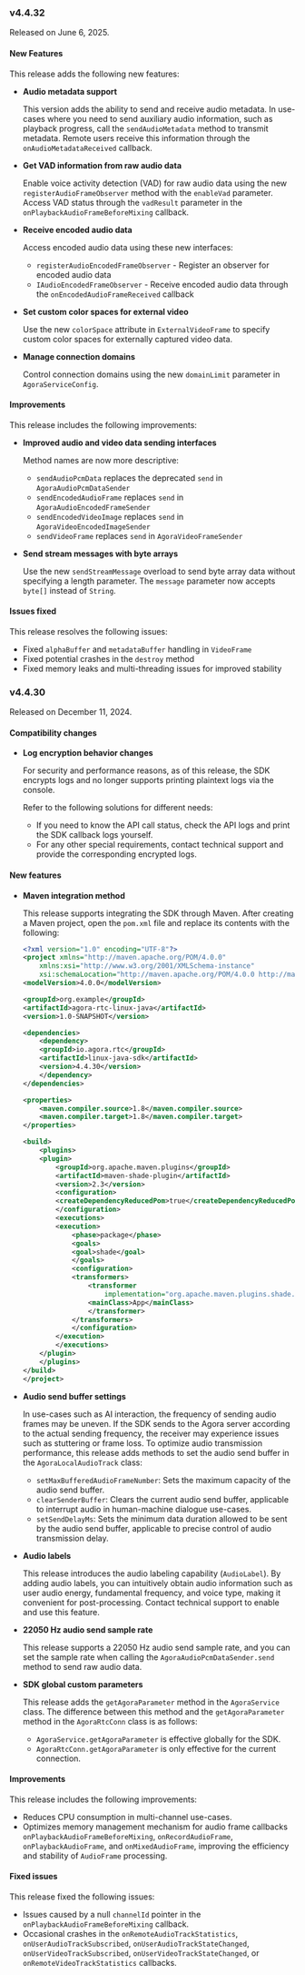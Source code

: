 <PlatformWrapper platform="linux-java">

### v4.4.32

Released on June 6, 2025.

#### New Features

This release adds the following new features:

- **Audio metadata support**

   This version adds the ability to send and receive audio metadata. In use-cases where you need to send auxiliary audio information, such as playback progress, call the `sendAudioMetadata` method to transmit metadata. Remote users receive this information through the `onAudioMetadataReceived` callback.

- **Get VAD information from raw audio data**

   Enable voice activity detection (VAD) for raw audio data using the new `registerAudioFrameObserver` method with the `enableVad` parameter. Access VAD status through the `vadResult` parameter in the `onPlaybackAudioFrameBeforeMixing` callback.

- **Receive encoded audio data**

   Access encoded audio data using these new interfaces:
   - `registerAudioEncodedFrameObserver` - Register an observer for encoded audio data
   - `IAudioEncodedFrameObserver` - Receive encoded audio data through the `onEncodedAudioFrameReceived` callback

- **Set custom color spaces for external video**

   Use the new `colorSpace` attribute in `ExternalVideoFrame` to specify custom color spaces for externally captured video data.

- **Manage connection domains**

   Control connection domains using the new `domainLimit` parameter in `AgoraServiceConfig`.

#### Improvements

This release includes the following improvements:

- **Improved audio and video data sending interfaces**

    Method names are now more descriptive:

    - `sendAudioPcmData` replaces the deprecated `send` in `AgoraAudioPcmDataSender`
    - `sendEncodedAudioFrame` replaces `send` in `AgoraAudioEncodedFrameSender`
    - `sendEncodedVideoImage` replaces `send` in `AgoraVideoEncodedImageSender`
    - `sendVideoFrame` replaces `send` in `AgoraVideoFrameSender`

- **Send stream messages with byte arrays**

    Use the new `sendStreamMessage` overload to send byte array data without specifying a length parameter. The `message` parameter now accepts `byte[]` instead of `String`.

#### Issues fixed 

This release resolves the following issues:

- Fixed `alphaBuffer` and `metadataBuffer` handling in `VideoFrame`
- Fixed potential crashes in the `destroy` method
- Fixed memory leaks and multi-threading issues for improved stability

### v4.4.30

Released on December 11, 2024.

#### Compatibility changes

- **Log encryption behavior changes**

    For security and performance reasons, as of this release, the SDK encrypts logs and no longer supports printing plaintext logs via the console.

    Refer to the following solutions for different needs:

    - If you need to know the API call status, check the API logs and print the SDK callback logs yourself.
    - For any other special requirements, contact technical support and provide the corresponding encrypted logs.

#### New features

- **Maven integration method**

    This release supports integrating the SDK through Maven. After creating a Maven project, open the `pom.xml` file and replace its contents with the following:

    ```xml
    <?xml version="1.0" encoding="UTF-8"?>
    <project xmlns="http://maven.apache.org/POM/4.0.0"
        xmlns:xsi="http://www.w3.org/2001/XMLSchema-instance"
        xsi:schemaLocation="http://maven.apache.org/POM/4.0.0 http://maven.apache.org/xsd/maven-4.0.0.xsd">
    <modelVersion>4.0.0</modelVersion>

    <groupId>org.example</groupId>
    <artifactId>agora-rtc-linux-java</artifactId>
    <version>1.0-SNAPSHOT</version>

    <dependencies>
        <dependency>
        <groupId>io.agora.rtc</groupId>
        <artifactId>linux-java-sdk</artifactId>
        <version>4.4.30</version>
        </dependency>
    </dependencies>

    <properties>
        <maven.compiler.source>1.8</maven.compiler.source>
        <maven.compiler.target>1.8</maven.compiler.target>
    </properties>

    <build>
        <plugins>
        <plugin>
            <groupId>org.apache.maven.plugins</groupId>
            <artifactId>maven-shade-plugin</artifactId>
            <version>2.3</version>
            <configuration>
            <createDependencyReducedPom>true</createDependencyReducedPom>
            </configuration>
            <executions>
            <execution>
                <phase>package</phase>
                <goals>
                <goal>shade</goal>
                </goals>
                <configuration>
                <transformers>
                    <transformer
                        implementation="org.apache.maven.plugins.shade.resource.ManifestResourceTransformer">
                    <mainClass>App</mainClass>
                    </transformer>
                </transformers>
                </configuration>
            </execution>
            </executions>
        </plugin>
        </plugins>
    </build>
    </project>
    ```

- **Audio send buffer settings**

    In use-cases such as AI interaction, the frequency of sending audio frames may be uneven. If the SDK sends to the Agora server according to the actual sending frequency, the receiver may experience issues such as stuttering or frame loss. To optimize audio transmission performance, this release adds methods to set the audio send buffer in the `AgoraLocalAudioTrack` class:

    - `setMaxBufferedAudioFrameNumber`: Sets the maximum capacity of the audio send buffer.
    - `clearSenderBuffer`: Clears the current audio send buffer, applicable to interrupt audio in human-machine dialogue use-cases.
    - `setSendDelayMs`: Sets the minimum data duration allowed to be sent by the audio send buffer, applicable to precise control of audio transmission delay.

- **Audio labels**

    This release introduces the audio labeling capability (`AudioLabel`). By adding audio labels, you can intuitively obtain audio information such as user audio energy, fundamental frequency, and voice type, making it convenient for post-processing. Contact technical support to enable and use this feature.

- **22050 Hz audio send sample rate**

    This release supports a 22050 Hz audio send sample rate, and you can set the sample rate when calling the `AgoraAudioPcmDataSender.send` method to send raw audio data.

- **SDK global custom parameters**

    This release adds the `getAgoraParameter` method in the `AgoraService` class. The difference between this method and the `getAgoraParameter` method in the `AgoraRtcConn` class is as follows:

    - `AgoraService.getAgoraParameter` is effective globally for the SDK.
    - `AgoraRtcConn.getAgoraParameter` is only effective for the current connection.

#### Improvements

This release includes the following improvements:

- Reduces CPU consumption in multi-channel use-cases.
- Optimizes memory management mechanism for audio frame callbacks `onPlaybackAudioFrameBeforeMixing`, `onRecordAudioFrame`, `onPlaybackAudioFrame`, and `onMixedAudioFrame`, improving the efficiency and stability of `AudioFrame` processing.

#### Fixed issues

This release fixed the following issues:

- Issues caused by a null `channelId` pointer in the `onPlaybackAudioFrameBeforeMixing` callback.
- Occasional crashes in the `onRemoteAudioTrackStatistics`, `onUserAudioTrackSubscribed`, `onUserAudioTrackStateChanged`, `onUserVideoTrackSubscribed`, `onUserVideoTrackStateChanged`, or `onRemoteVideoTrackStatistics` callbacks.

</PlatformWrapper>
